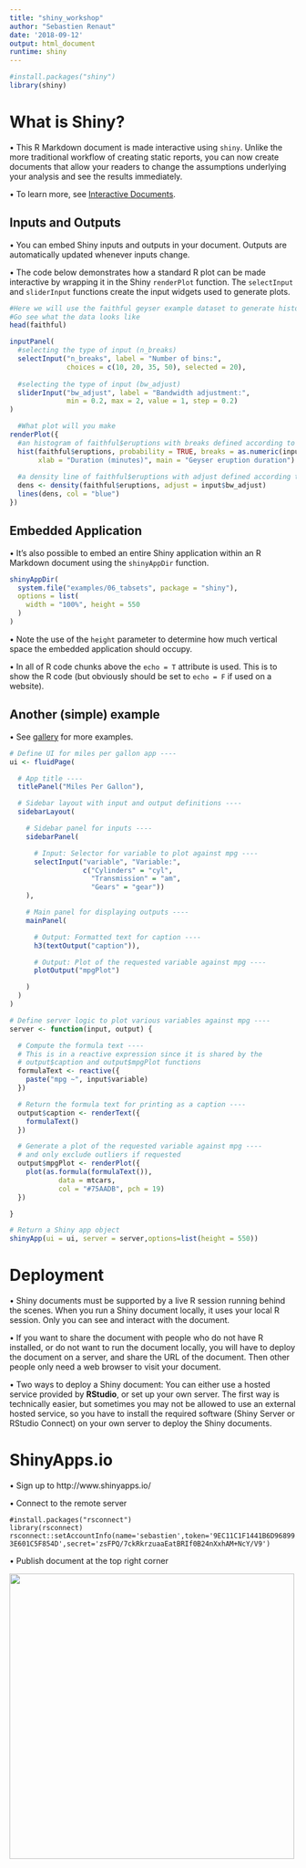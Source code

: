 ```yaml
---
title: "shiny_workshop"
author: "Sebastien Renaut"
date: '2018-09-12'
output: html_document
runtime: shiny
---
```


```r
#install.packages("shiny")
library(shiny)
```

# What is Shiny?
• This R Markdown document is made interactive using `shiny`. Unlike the more traditional workflow of creating static reports, you can now create documents that allow your readers to change the assumptions underlying your analysis and see the results immediately. 

• To learn more, see [Interactive Documents](http://rmarkdown.rstudio.com/authoring_shiny.html).

## Inputs and Outputs
• You can embed Shiny inputs and outputs in your document. Outputs are automatically updated whenever inputs change.   

• The code below demonstrates how a standard R plot can be made interactive by wrapping it in the Shiny `renderPlot` function. The `selectInput` and `sliderInput` functions create the input widgets used to generate plots.  


```r
#Here we will use the faithful geyser example dataset to generate histogram and a density function.
#Go see what the data looks like
head(faithful)

inputPanel(
  #selecting the type of input (n_breaks)
  selectInput("n_breaks", label = "Number of bins:",
              choices = c(10, 20, 35, 50), selected = 20),
  
  #selecting the type of input (bw_adjust)
  sliderInput("bw_adjust", label = "Bandwidth adjustment:",
              min = 0.2, max = 2, value = 1, step = 0.2)
)

  #What plot will you make
renderPlot({
  #an histogram of faithful$eruptions with breaks defined according to above
  hist(faithful$eruptions, probability = TRUE, breaks = as.numeric(input$n_breaks),
       xlab = "Duration (minutes)", main = "Geyser eruption duration")
  
  #a density line of faithful$eruptions with adjust defined according to above
  dens <- density(faithful$eruptions, adjust = input$bw_adjust)
  lines(dens, col = "blue")
})
```

## Embedded Application
• It's also possible to embed an entire Shiny application within an R Markdown document using the `shinyAppDir` function.  

```r
shinyAppDir(
  system.file("examples/06_tabsets", package = "shiny"),
  options = list(
    width = "100%", height = 550
  )
)
```

• Note the use of the `height` parameter to determine how much vertical space the embedded application should occupy.

• In all of R code chunks above the `echo = T` attribute is used. This is to show the R code (but obviously should be set to `echo = F` if used on a website).


## Another (simple) example
• See [gallery](https://shiny.rstudio.com/gallery/) for more examples.

```r
# Define UI for miles per gallon app ----
ui <- fluidPage(

  # App title ----
  titlePanel("Miles Per Gallon"),

  # Sidebar layout with input and output definitions ----
  sidebarLayout(

    # Sidebar panel for inputs ----
    sidebarPanel(

      # Input: Selector for variable to plot against mpg ----
      selectInput("variable", "Variable:",
                  c("Cylinders" = "cyl",
                    "Transmission" = "am",
                    "Gears" = "gear"))
    ),

    # Main panel for displaying outputs ----
    mainPanel(

      # Output: Formatted text for caption ----
      h3(textOutput("caption")),

      # Output: Plot of the requested variable against mpg ----
      plotOutput("mpgPlot")

    )
  )
)

# Define server logic to plot various variables against mpg ----
server <- function(input, output) {

  # Compute the formula text ----
  # This is in a reactive expression since it is shared by the
  # output$caption and output$mpgPlot functions
  formulaText <- reactive({
    paste("mpg ~", input$variable)
  })

  # Return the formula text for printing as a caption ----
  output$caption <- renderText({
    formulaText()
  })

  # Generate a plot of the requested variable against mpg ----
  # and only exclude outliers if requested
  output$mpgPlot <- renderPlot({
    plot(as.formula(formulaText()),
            data = mtcars,
            col = "#75AADB", pch = 19)
  })

}

# Return a Shiny app object
shinyApp(ui = ui, server = server,options=list(height = 550))
```  

# Deployment
• Shiny documents must be supported by a live R session running behind the scenes. When you run a Shiny document locally, it uses your local R session. Only you can see and interact with the document. 

• If you want to share the document with people who do not have R installed, or do not want to run the document locally, you will have to deploy the document on a server, and share the URL of the document. Then other people only need a web browser to visit your document.

• Two ways to deploy a Shiny document: You can either use a hosted service provided by **RStudio**, or set up your own server. The first way is technically easier, but sometimes you may not be allowed to use an external hosted service, so you have to install the required software (Shiny Server or RStudio Connect) on your own server to deploy the Shiny documents.

# ShinyApps.io
• Sign up to http://www.shinyapps.io/ 

• Connect to the remote server

`#install.packages("rsconnect")`  
`library(rsconnect)`  
`rsconnect::setAccountInfo(name='sebastien',token='9EC11C1F1441B6D968993E601C5F854D',secret='zsFPQ/7ckRkrzuaaEatBRIf0B24nXxhAM+NcY/V9')` 

• Publish document at the top right corner  

![](/Users/jerry/Dropbox/CSBQ/workshop/Rmarkdown/figures/shiny.png){width=500px}   


